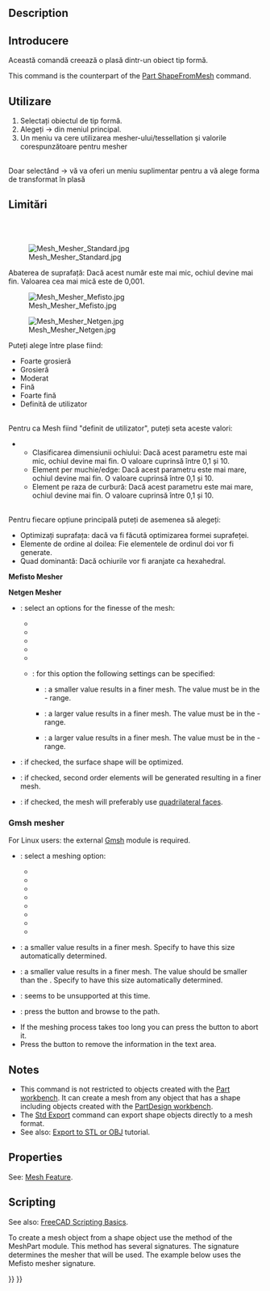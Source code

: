 <languages/>

{{Docnav
|[[Mesh_Export|Export]]
|[[Mesh_RemeshGmsh|RemeshGmsh]]
|[[Mesh_Workbench|Mesh]]
|IconL=Mesh_Export.svg
|IconR=Mesh_RemeshGmsh.svg
|IconC=Workbench_Mesh.svg
}}

<div class="mw-translate-fuzzy">
{{GuiCommand
|Name=Mesh FromPartShape
|MenuLocation=Meshes → Create Mesh from Shape
|Workbenches=[[Mesh Workbench|Mesh]]
|SeeAlso=
}}
</div>

==Description==

<div class="mw-translate-fuzzy">
==Introducere==
Această comandă creează o plasă dintr-un obiect tip formă.
</div>

This command is the counterpart of the [[Part_ShapeFromMesh|Part ShapeFromMesh]] command.

<span id="Usage"></span>
==Utilizare==
# Selectați obiectul de tip formă.
# Alegeți {{KEY| Meshes}}  →  {{KEY|[[Image:Mesh_Mesh_from_Shape.svg|32px]] Create Mesh from shape...}} din meniul principal.
# Un meniu va cere utilizarea mesher-ului/tessellation și valorile corespunzătoare pentru mesher
<br />
Doar selectând {{KEY| Meshes}}  →  {{KEY|[[Image:Mesh_Mesh_from_Shape.svg|32px]] Create Mesh from shape...}}  vă va oferi un meniu suplimentar pentru a vă alege forma de transformat în plasă

<div class="mw-translate-fuzzy">
==Limitări==
<br />
<br />
</div>

<span id="Meshers"></span>
<div class="mw-translate-fuzzy">
[[Image:Mesh_Mesher_Standard.jpg]]
</div>

<div class="mw-translate-fuzzy">
Abaterea de suprafață: Dacă acest număr este mai mic, ochiul devine mai fin. Valoarea cea mai mică este de 0,001.
</div>

<span id="Standard_mesher"></span>
<div class="mw-translate-fuzzy">
[[Image:Mesh_Mesher_Mefisto.jpg]]
</div>

<div class="mw-translate-fuzzy">
[[Image:Mesh_Mesher_Netgen.jpg]]
</div>

<span id="Mefisto_mesher"></span>
<div class="mw-translate-fuzzy">
Puteți alege între plase fiind:
*Foarte grosieră
*Grosieră
*Moderat
*Fină
*Foarte fină
*Definită de utilizator
<br />
Pentru ca Mesh fiind "definit de utilizator", puteți seta aceste valori:
** Clasificarea dimensiunii ochiului: Dacă acest parametru este mai mic, ochiul devine mai fin. O valoare cuprinsă între 0,1 și 10.
** Element per muchie/edge: Dacă acest parametru este mai mare, ochiul devine mai fin. O valoare cuprinsă între 0,1 și 10.
** Element pe raza de curbură: Dacă acest parametru este mai mare, ochiul devine mai fin. O valoare cuprinsă între 0,1 și 10.
<br />
Pentru fiecare opțiune principală puteți de asemenea să alegeți:
* Optimizați suprafața: dacă va fi făcută optimizarea formei suprafeței.
* Elemente de ordine al doilea: Fie elementele de ordinul doi vor fi generate.
* Quad dominantă: Dacă ochiurile vor fi aranjate ca hexahedral.
</div>

<div class="mw-translate-fuzzy">
'''Mefisto Mesher'''
</div>

<span id="Netgen_mesher"></span>
<div class="mw-translate-fuzzy">
'''Netgen Mesher'''
</div>

* {{MenuCommand|Fineness}}: select an options for the finesse of the mesh:
** {{MenuCommand|Very coarse}}
** {{MenuCommand|Coarse}}
** {{MenuCommand|Moderate}}
** {{MenuCommand|Fine}}
** {{MenuCommand|Very fine}}
** {{MenuCommand|User defined}}: for this option the following settings can be specified:
*** {{MenuCommand|Mesh size grading}}: a smaller value results in a finer mesh. The value must be in the {{Value|0.1}} - {{Value|1.0}} range.
*** {{MenuCommand|Element per edge}}: a larger value results in a finer mesh. The value must be in the {{Value|0.2}} - {{Value|10.0}} range.
*** {{MenuCommand|Element per curvature radius}}: a larger value results in a finer mesh. The value must be in the {{Value|0.2}} - {{Value|10}} range.
*{{MenuCommand|Optimize surface}}: if checked, the surface shape will be optimized.
*{{MenuCommand|Second order elements}}: if checked, second order elements will be generated resulting in a finer mesh.
*{{MenuCommand|Quad dominated}}: if checked, the mesh will preferably use [https://en.wikipedia.org/wiki/Types_of_mesh#Two-dimensional quadrilateral faces].

===Gmsh mesher===

For Linux users: the external [https://gmsh.info/ Gmsh] module is required.

* {{MenuCommand|Meshing}}: select a meshing option:
** {{MenuCommand|Automatic}}
** {{MenuCommand|Adaptive}}
** {{MenuCommand|Delaunay}}
** {{MenuCommand|Frontal}}
** {{MenuCommand|BAMG}}
** {{MenuCommand|Frontal quad}}
** {{MenuCommand|Parallelograms}}
** {{MenuCommand|Quasi-structured quad}}
* {{MenuCommand|Max. element size}}: a smaller value results in a finer mesh. Specify {{Value|0}} to have this size automatically determined.
* {{MenuCommand|Min. element size}}: a smaller value results in a finer mesh. The value should be smaller than the {{MenuCommand|Max. element size}}. Specify {{Value|0}} to have this size automatically determined.
* {{MenuCommand|Angle}}: seems to be unsupported at this time.
* {{MenuCommand|Path}}: press the {{Button|...}} button and browse to the {{FileName|gmsh.exe}} path.
* If the meshing process takes too long you can press the {{Button|Kill}} button to abort it.
* Press the {{Button|Clear}} button to remove the information in the text area. <!--Because the task panel closes the Clear button cannot be used with this command. But the same task panel is used for the Mesh_RemeshGmsh command-->

==Notes==

* This command is not restricted to objects created with the [[Part_Workbench|Part workbench]]. It can create a mesh from any object that has a shape including objects created with the [[PartDesign_Workbench|PartDesign workbench]].
* The [[Std_Export|Std Export]] command can export shape objects directly to a mesh format.
* See also: [[Export_to_STL_or_OBJ|Export to STL or OBJ]] tutorial.

==Properties==

See: [[Mesh_Feature|Mesh Feature]].

==Scripting==

See also: [[FreeCAD_Scripting_Basics|FreeCAD Scripting Basics]].

To create a mesh object from a shape object use the {{incode|meshFromShape}} method of the MeshPart module. This method has several signatures. The signature determines the mesher that will be used. The example below uses the Mefisto mesher signature.

{{Code|code=
import FreeCAD, Part, Mesh, MeshPart

cyl = FreeCAD.ActiveDocument.addObject("Part::Cylinder", "Cylinder")
FreeCAD.ActiveDocument.recompute()

msh = FreeCAD.ActiveDocument.addObject("Mesh::Feature", "Mesh")
msh.Mesh = MeshPart.meshFromShape(Shape=cyl.Shape, MaxLength=1)
msh.ViewObject.DisplayMode = "Flat Lines"
}}


{{Docnav
|[[Mesh_Export|Export]]
|[[Mesh_RemeshGmsh|RemeshGmsh]]
|[[Mesh_Workbench|Mesh]]
|IconL=Mesh_Export.svg
|IconR=Mesh_RemeshGmsh.svg
|IconC=Workbench_Mesh.svg
}}

{{Mesh Tools navi{{#translation:}}}}
{{Userdocnavi{{#translation:}}}}
{{clear}}